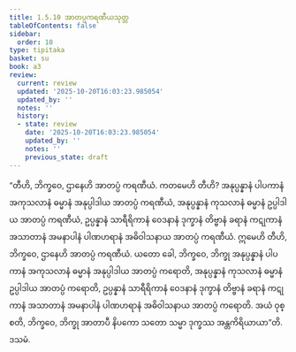 ```yaml
---
title: 1.5.10 အာတပ္ပကရဏီယသုတ္တ
tableOfContents: false
sidebar:
  order: 10
type: tipitaka
basket: su
book: a3
review:
  current: review
  updated: '2025-10-20T16:03:23.985054'
  updated_by: ''
  notes: ''
  history:
  - state: review
    date: '2025-10-20T16:03:23.985054'
    updated_by: ''
    notes: ''
    previous_state: draft
---
```



<DynamicBreadcrumb />


<ReviewStatus review={frontmatter.review} showDetails={true} />

<HypothesisAnnotation frontmatter={frontmatter} />

<Division number="50" book="a3" e="ch" v="15" p="151">

<Paragraph number="299" book="a3">
“တီဟိ, ဘိက္ခဝေ, ဌာနေဟိ အာတပ္ပံ ကရဏီယံ. ကတမေဟိ တီဟိ? အနုပ္ပန္နာနံ ပါပကာနံ အကုသလာနံ ဓမ္မာနံ အနုပ္ပါဒါယ အာတပ္ပံ ကရဏီယံ, အနုပ္ပန္နာနံ ကုသလာနံ ဓမ္မာနံ ဥပ္ပါဒါယ အာတပ္ပံ ကရဏီယံ, ဥပ္ပန္နာနံ သာရီရိကာနံ ဝေဒနာနံ ဒုက္ခာနံ တိဗ္ဗာနံ ခရာနံ ကဋုကာနံ အသာတာနံ အမနာပါနံ ပါဏဟရာနံ အဓိဝါသနာယ အာတပ္ပံ ကရဏီယံ. ဣမေဟိ တီဟိ, ဘိက္ခဝေ, ဌာနေဟိ အာတပ္ပံ ကရဏီယံ.
</Paragraph>

<Paragraph number="300" book="a3">
ယတော ခေါ, ဘိက္ခဝေ, ဘိက္ခု အနုပ္ပန္နာနံ ပါပကာနံ အကုသလာနံ ဓမ္မာနံ အနုပ္ပါဒါယ အာတပ္ပံ ကရောတိ, အနုပ္ပန္နာနံ ကုသလာနံ ဓမ္မာနံ ဥပ္ပါဒါယ အာတပ္ပံ ကရောတိ, ဥပ္ပန္နာနံ သာရီရိကာနံ ဝေဒနာနံ ဒုက္ခာနံ တိဗ္ဗာနံ ခရာနံ ကဋုကာနံ အသာတာနံ အမနာပါနံ ပါဏဟရာနံ အဓိဝါသနာယ အာတပ္ပံ ကရောတိ. အယံ ဝုစ္စတိ, ဘိက္ခဝေ, ဘိက္ခု အာတာပီ နိပကော သတော သမ္မာ ဒုက္ခဿ အန္တကိရိယာယာ”တိ.

</Paragraph>
</Division>

<Paragraph number="301" type="center" book="a3">
ဒသမံ.
</Paragraph>